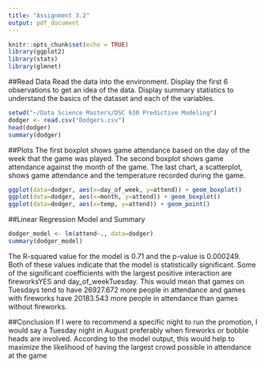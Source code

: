 ```yaml
---
title: "Assignment 3.2"
output: pdf_document
---
```


```r
knitr::opts_chunk$set(echo = TRUE)
library(ggplot2)
library(stats)
library(glmnet)
```

##Read Data
Read the data into the environment. Display the first 6 observations to get an idea of the data. Display summary statistics to understand the basics of the dataset and each of the variables.

```r
setwd("~/Data Science Masters/DSC 630 Predictive Modeling")
dodger <- read.csv("Dodgers.csv")
head(dodger)
summary(dodger)
```
##Plots
The first boxplot shows game attendance based on the day of the week that the game was played. The second boxplot shows game attendance against the month of the game. The last chart, a scatterplot, shows game attendance and the temperature recorded during the game.

```r
ggplot(data=dodger, aes(x=day_of_week, y=attend)) + geom_boxplot()
ggplot(data=dodger, aes(x=month, y=attend)) + geom_boxplot()
ggplot(data=dodger, aes(x=temp, y=attend)) + geom_point()
```
##Linear Regression Model and Summary


```r
dodger_model <- lm(attend~., data=dodger)
summary(dodger_model)
```

The R-squared value for the model is 0.71 and the p-value is 0.000249. Both of these values indicate that the model is statistically significant. Some of the significant coefficients with the largest positive interaction are fireworksYES and day_of_weekTuesday. This would mean that games on Tuesdays tend to have 26927.672 more people in attendance and games with fireworks have 20183.543 more people in attendance than games without fireworks.

##Conclusion
If I were to recommend a specific night to run the promotion, I would say a Tuesday night in August preferably when fireworks or bobble heads are involved. According to the model output, this would help to maximize the likelihood of having the largest crowd possible in attendance at the game

